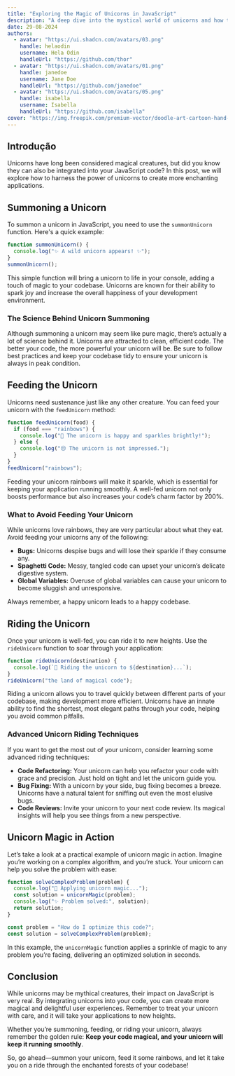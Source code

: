 ```yaml
---
title: "Exploring the Magic of Unicorns in JavaScript"
description: "A deep dive into the mystical world of unicorns and how they can transform your JavaScript code, unlocking hidden potential and elevating your projects to magical new heights."
date: 29-08-2024
authors:
  - avatar: "https://ui.shadcn.com/avatars/03.png"
    handle: helaodin
    username: Hela Odin
    handleUrl: "https://github.com/thor"
  - avatar: "https://ui.shadcn.com/avatars/01.png"
    handle: janedoe
    username: Jane Doe
    handleUrl: "https://github.com/janedoe"
  - avatar: "https://ui.shadcn.com/avatars/05.png"
    handle: isabella
    username: Isabella
    handleUrl: "https://github.com/isabella"
cover: "https://img.freepik.com/premium-vector/doodle-art-cartoon-hand-drawn-funny-vector-artwork-corporate-identity-designmonster_577083-64.jpg?w=826"
---
```


## Introdução

Unicorns have long been considered magical creatures, but did you know they can also be integrated into your JavaScript code? In this post, we will explore how to harness the power of unicorns to create more enchanting applications.

## Summoning a Unicorn

To summon a unicorn in JavaScript, you need to use the `summonUnicorn` function. Here's a quick example:

```javascript
function summonUnicorn() {
  console.log("✨ A wild unicorn appears! ✨");
}
summonUnicorn();
```

This simple function will bring a unicorn to life in your console, adding a touch of magic to your codebase. Unicorns are known for their ability to spark joy and increase the overall happiness of your development environment.

### The Science Behind Unicorn Summoning

Although summoning a unicorn may seem like pure magic, there’s actually a lot of science behind it. Unicorns are attracted to clean, efficient code. The better your code, the more powerful your unicorn will be. Be sure to follow best practices and keep your codebase tidy to ensure your unicorn is always in peak condition.

## Feeding the Unicorn

Unicorns need sustenance just like any other creature. You can feed your unicorn with the `feedUnicorn` method:

```javascript
function feedUnicorn(food) {
  if (food === "rainbows") {
    console.log("🌈 The unicorn is happy and sparkles brightly!");
  } else {
    console.log("😒 The unicorn is not impressed.");
  }
}
feedUnicorn("rainbows");
```

Feeding your unicorn rainbows will make it sparkle, which is essential for keeping your application running smoothly. A well-fed unicorn not only boosts performance but also increases your code’s charm factor by 200%.

### What to Avoid Feeding Your Unicorn

While unicorns love rainbows, they are very particular about what they eat. Avoid feeding your unicorns any of the following:

- **Bugs:** Unicorns despise bugs and will lose their sparkle if they consume any.
- **Spaghetti Code:** Messy, tangled code can upset your unicorn’s delicate digestive system.
- **Global Variables:** Overuse of global variables can cause your unicorn to become sluggish and unresponsive.

Always remember, a happy unicorn leads to a happy codebase.

## Riding the Unicorn

Once your unicorn is well-fed, you can ride it to new heights. Use the `rideUnicorn` function to soar through your application:

```javascript
function rideUnicorn(destination) {
  console.log(`🦄 Riding the unicorn to ${destination}...`);
}
rideUnicorn("the land of magical code");
```

Riding a unicorn allows you to travel quickly between different parts of your codebase, making development more efficient. Unicorns have an innate ability to find the shortest, most elegant paths through your code, helping you avoid common pitfalls.

### Advanced Unicorn Riding Techniques

If you want to get the most out of your unicorn, consider learning some advanced riding techniques:

- **Code Refactoring:** Your unicorn can help you refactor your code with grace and precision. Just hold on tight and let the unicorn guide you.
- **Bug Fixing:** With a unicorn by your side, bug fixing becomes a breeze. Unicorns have a natural talent for sniffing out even the most elusive bugs.
- **Code Reviews:** Invite your unicorn to your next code review. Its magical insights will help you see things from a new perspective.

## Unicorn Magic in Action

Let’s take a look at a practical example of unicorn magic in action. Imagine you’re working on a complex algorithm, and you’re stuck. Your unicorn can help you solve the problem with ease:

```javascript
function solveComplexProblem(problem) {
  console.log("🦄 Applying unicorn magic...");
  const solution = unicornMagic(problem);
  console.log("✨ Problem solved:", solution);
  return solution;
}

const problem = "How do I optimize this code?";
const solution = solveComplexProblem(problem);
```

In this example, the `unicornMagic` function applies a sprinkle of magic to any problem you’re facing, delivering an optimized solution in seconds.

## Conclusion

While unicorns may be mythical creatures, their impact on JavaScript is very real. By integrating unicorns into your code, you can create more magical and delightful user experiences. Remember to treat your unicorn with care, and it will take your applications to new heights.

Whether you’re summoning, feeding, or riding your unicorn, always remember the golden rule: **Keep your code magical, and your unicorn will keep it running smoothly**.

So, go ahead—summon your unicorn, feed it some rainbows, and let it take you on a ride through the enchanted forests of your codebase!
